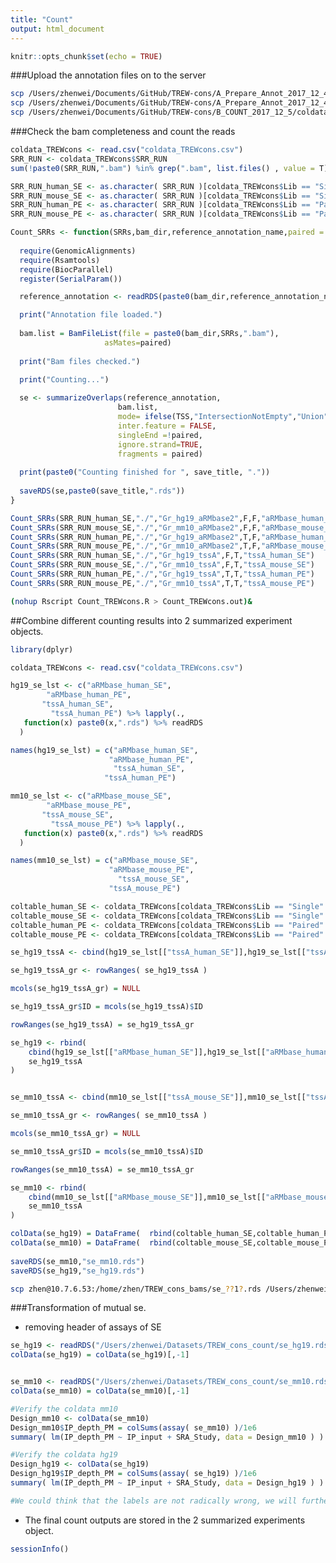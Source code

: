 ```yaml
---
title: "Count"
output: html_document
---
```


```r
knitr::opts_chunk$set(echo = TRUE)
```

###Upload the annotation files on to the server

```bash
scp /Users/zhenwei/Documents/GitHub/TREW-cons/A_Prepare_Annot_2017_12_4/*aRMbase2.rds zhen@10.7.6.53:/home/zhen/TREW_cons_bams/
scp /Users/zhenwei/Documents/GitHub/TREW-cons/A_Prepare_Annot_2017_12_4/*tssA.rds zhen@10.7.6.53:/home/zhen/TREW_cons_bams/
scp /Users/zhenwei/Documents/GitHub/TREW-cons/B_COUNT_2017_12_5/coldata_TREWcons.csv zhen@10.7.6.53:/home/zhen/TREW_cons_bams/
```

###Check the bam completeness and count the reads

```r
coldata_TREWcons <- read.csv("coldata_TREWcons.csv")
SRR_RUN <- coldata_TREWcons$SRR_RUN
sum(!paste0(SRR_RUN,".bam") %in% grep(".bam", list.files() , value = T)) #0

SRR_RUN_human_SE <- as.character( SRR_RUN )[coldata_TREWcons$Lib == "Single" & grepl("human",coldata_TREWcons$Experiment)]
SRR_RUN_mouse_SE <- as.character( SRR_RUN )[coldata_TREWcons$Lib == "Single" & grepl("mouse",coldata_TREWcons$Experiment)]
SRR_RUN_human_PE <- as.character( SRR_RUN )[coldata_TREWcons$Lib == "Paired" & grepl("human",coldata_TREWcons$Experiment)]
SRR_RUN_mouse_PE <- as.character( SRR_RUN )[coldata_TREWcons$Lib == "Paired" & grepl("mouse",coldata_TREWcons$Experiment)]

Count_SRRs <- function(SRRs,bam_dir,reference_annotation_name,paired = T,TSS = FALSE,save_title) {
  
  require(GenomicAlignments)
  require(Rsamtools)
  require(BiocParallel)
  register(SerialParam())

  reference_annotation <- readRDS(paste0(bam_dir,reference_annotation_name,".rds"))

  print("Annotation file loaded.")
  
  bam.list = BamFileList(file = paste0(bam_dir,SRRs,".bam"),
                     asMates=paired)
  
  print("Bam files checked.")
  
  print("Counting...")

  se <- summarizeOverlaps(reference_annotation,
                        bam.list,
                        mode= ifelse(TSS,"IntersectionNotEmpty","Union"),
                        inter.feature = FALSE,
                        singleEnd =!paired,
                        ignore.strand=TRUE,
                        fragments = paired)
  
  print(paste0("Counting finished for ", save_title, "."))
  
  saveRDS(se,paste0(save_title,".rds"))
}

Count_SRRs(SRR_RUN_human_SE,"./","Gr_hg19_aRMbase2",F,F,"aRMbase_human_SE")
Count_SRRs(SRR_RUN_mouse_SE,"./","Gr_mm10_aRMbase2",F,F,"aRMbase_mouse_SE")
Count_SRRs(SRR_RUN_human_PE,"./","Gr_hg19_aRMbase2",T,F,"aRMbase_human_PE")
Count_SRRs(SRR_RUN_mouse_PE,"./","Gr_mm10_aRMbase2",T,F,"aRMbase_mouse_PE")
Count_SRRs(SRR_RUN_human_SE,"./","Gr_hg19_tssA",F,T,"tssA_human_SE")
Count_SRRs(SRR_RUN_mouse_SE,"./","Gr_mm10_tssA",F,T,"tssA_mouse_SE")
Count_SRRs(SRR_RUN_human_PE,"./","Gr_hg19_tssA",T,T,"tssA_human_PE")
Count_SRRs(SRR_RUN_mouse_PE,"./","Gr_mm10_tssA",T,T,"tssA_mouse_PE")
```

```bash
(nohup Rscript Count_TREWcons.R > Count_TREWcons.out)&
```

##Combine different counting results into 2 summarized experiment objects.

```r
library(dplyr)

coldata_TREWcons <- read.csv("coldata_TREWcons.csv")

hg19_se_lst <- c("aRMbase_human_SE",
        "aRMbase_human_PE",
       "tssA_human_SE",
         "tssA_human_PE") %>% lapply(., 
   function(x) paste0(x,".rds") %>% readRDS
  ) 

names(hg19_se_lst) = c("aRMbase_human_SE",
                      "aRMbase_human_PE",
                       "tssA_human_SE",
                     "tssA_human_PE")

mm10_se_lst <- c("aRMbase_mouse_SE",
        "aRMbase_mouse_PE",
       "tssA_mouse_SE",
         "tssA_mouse_PE") %>% lapply(., 
   function(x) paste0(x,".rds") %>% readRDS
  )

names(mm10_se_lst) = c("aRMbase_mouse_SE",
                      "aRMbase_mouse_PE",
                        "tssA_mouse_SE",
                      "tssA_mouse_PE")

coltable_human_SE <- coldata_TREWcons[coldata_TREWcons$Lib == "Single" & grepl("human",coldata_TREWcons$Experiment),]
coltable_mouse_SE <- coldata_TREWcons[coldata_TREWcons$Lib == "Single" & grepl("mouse",coldata_TREWcons$Experiment),]
coltable_human_PE <- coldata_TREWcons[coldata_TREWcons$Lib == "Paired" & grepl("human",coldata_TREWcons$Experiment),]
coltable_mouse_PE <- coldata_TREWcons[coldata_TREWcons$Lib == "Paired" & grepl("mouse",coldata_TREWcons$Experiment),]

se_hg19_tssA <- cbind(hg19_se_lst[["tssA_human_SE"]],hg19_se_lst[["tssA_human_PE"]])

se_hg19_tssA_gr <- rowRanges( se_hg19_tssA )

mcols(se_hg19_tssA_gr) = NULL

se_hg19_tssA_gr$ID = mcols(se_hg19_tssA)$ID

rowRanges(se_hg19_tssA) = se_hg19_tssA_gr

se_hg19 <- rbind( 
    cbind(hg19_se_lst[["aRMbase_human_SE"]],hg19_se_lst[["aRMbase_human_PE"]]),
    se_hg19_tssA
)


se_mm10_tssA <- cbind(mm10_se_lst[["tssA_mouse_SE"]],mm10_se_lst[["tssA_mouse_PE"]])

se_mm10_tssA_gr <- rowRanges( se_mm10_tssA )

mcols(se_mm10_tssA_gr) = NULL

se_mm10_tssA_gr$ID = mcols(se_mm10_tssA)$ID

rowRanges(se_mm10_tssA) = se_mm10_tssA_gr

se_mm10 <- rbind( 
    cbind(mm10_se_lst[["aRMbase_mouse_SE"]],mm10_se_lst[["aRMbase_mouse_PE"]]),
    se_mm10_tssA
)

colData(se_hg19) = DataFrame(  rbind(coltable_human_SE,coltable_human_PE) )
colData(se_mm10) = DataFrame(  rbind(coltable_mouse_SE,coltable_mouse_PE) )
  
saveRDS(se_mm10,"se_mm10.rds")
saveRDS(se_hg19,"se_hg19.rds")
```

```bash
scp zhen@10.7.6.53:/home/zhen/TREW_cons_bams/se_??1?.rds /Users/zhenwei/Datasets/TREW_cons_count
```

###Transformation of mutual se.

- removing header of assays of SE
```r
se_hg19 <- readRDS("/Users/zhenwei/Datasets/TREW_cons_count/se_hg19.rds")
colData(se_hg19) = colData(se_hg19)[,-1]


se_mm10 <- readRDS("/Users/zhenwei/Datasets/TREW_cons_count/se_mm10.rds")
colData(se_mm10) = colData(se_mm10)[,-1]

#Verify the coldata mm10
Design_mm10 <- colData(se_mm10)
Design_mm10$IP_depth_PM = colSums(assay( se_mm10) )/1e6
summary( lm(IP_depth_PM ~ IP_input + SRA_Study, data = Design_mm10 ) )

#Verify the coldata hg19
Design_hg19 <- colData(se_hg19)
Design_hg19$IP_depth_PM = colSums(assay( se_hg19) )/1e6
summary( lm(IP_depth_PM ~ IP_input + SRA_Study, data = Design_hg19 ) )

#We could think that the labels are not radically wrong, we will further check by QC package.
```

- The final count outputs are stored in the 2 summarized experiments object.

```r
sessionInfo()
```

